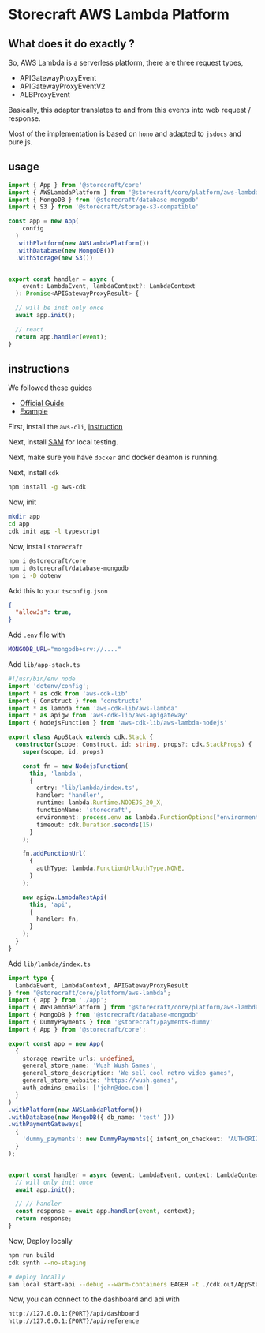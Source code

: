 # **Storecraft** AWS Lambda Platform

## What does it do exactly ?

So, AWS Lambda is a serverless 
platform, there are three request types,
- APIGatewayProxyEvent 
- APIGatewayProxyEventV2 
- ALBProxyEvent

Basically, this adapter translates to and from this events into web request / response.

Most of the implementation is based on `hono` and adapted to `jsdocs` and pure js.


## usage

```ts
import { App } from '@storecraft/core'
import { AWSLambdaPlatform } from '@storecraft/core/platform/aws-lambda';
import { MongoDB } from '@storecraft/database-mongodb'
import { S3 } from '@storecraft/storage-s3-compatible'

const app = new App(
    config
  )
  .withPlatform(new AWSLambdaPlatform())
  .withDatabase(new MongoDB())
  .withStorage(new S3())


export const handler = async (
    event: LambdaEvent, lambdaContext?: LambdaContext
  ): Promise<APIGatewayProxyResult> {

  // will be init only once
  await app.init();

  // react
  return app.handler(event);
}

```

## instructions

We followed these guides
- [Official Guide](https://docs.aws.amazon.com/cdk/v2/guide/hello_world.html#hello_world_prerequisites)
- [Example](https://docs.aws.amazon.com/serverless-application-model/latest/developerguide/serverless-cdk-getting-started.html)

First, install the `aws-cli`, [instruction](https://docs.aws.amazon.com/cli/latest/userguide/getting-started-install.html)

Next, install [SAM](https://docs.aws.amazon.com/serverless-application-model/latest/developerguide/install-sam-cli.html) for local testing.

Next, make sure you have `docker` and docker deamon is running.

Next, install `cdk`

```zsh
npm install -g aws-cdk
```

Now, init

```zsh
mkdir app
cd app
cdk init app -l typescript
```

Now, install `storecraft`
```zsh
npm i @storecraft/core
npm i @storecraft/database-mongodb
npm i -D dotenv
```

Add this to your `tsconfig.json`
```json
{
  "allowJs": true,
}
```

Add `.env` file with
```zsh
MONGODB_URL="mongodb+srv://...."
```

Add `lib/app-stack.ts`

```ts
#!/usr/bin/env node
import 'dotenv/config';
import * as cdk from 'aws-cdk-lib'
import { Construct } from 'constructs'
import * as lambda from 'aws-cdk-lib/aws-lambda'
import * as apigw from 'aws-cdk-lib/aws-apigateway'
import { NodejsFunction } from 'aws-cdk-lib/aws-lambda-nodejs'

export class AppStack extends cdk.Stack {
  constructor(scope: Construct, id: string, props?: cdk.StackProps) {
    super(scope, id, props)

    const fn = new NodejsFunction(
      this, 'lambda', 
      {
        entry: 'lib/lambda/index.ts',
        handler: 'handler',
        runtime: lambda.Runtime.NODEJS_20_X,
        functionName: 'storecraft',
        environment: process.env as lambda.FunctionOptions["environment"],
        timeout: cdk.Duration.seconds(15)
      }
    );

    fn.addFunctionUrl(
      {
        authType: lambda.FunctionUrlAuthType.NONE,
      }
    );

    new apigw.LambdaRestApi(
      this, 'api', 
      {
        handler: fn,
      }
    );
  }
}

```

Add `lib/lambda/index.ts`

```ts
import type { 
  LambdaEvent, LambdaContext, APIGatewayProxyResult 
} from "@storecraft/core/platform/aws-lambda";
import { app } from './app';
import { AWSLambdaPlatform } from '@storecraft/core/platform/aws-lambda'
import { MongoDB } from '@storecraft/database-mongodb'
import { DummyPayments } from '@storecraft/payments-dummy'
import { App } from '@storecraft/core';

export const app = new App(
  {
    storage_rewrite_urls: undefined,
    general_store_name: 'Wush Wush Games',
    general_store_description: 'We sell cool retro video games',
    general_store_website: 'https://wush.games',
    auth_admins_emails: ['john@doe.com']
  }
)
.withPlatform(new AWSLambdaPlatform())
.withDatabase(new MongoDB({ db_name: 'test' }))
.withPaymentGateways(
  {
    'dummy_payments': new DummyPayments({ intent_on_checkout: 'AUTHORIZE' }),
  }
);


export const handler = async (event: LambdaEvent, context: LambdaContext): Promise<APIGatewayProxyResult> => {
  // will only init once
  await app.init();

  // // handler
  const response = await app.handler(event, context);
  return response;
}
```

Now, Deploy locally

```zsh
npm run build
cdk synth --no-staging

# deploy locally
sam local start-api --debug --warm-containers EAGER -t ./cdk.out/AppStack.template.json
```

Now, you can connect to the dashboard and api with
```zsh
http://127.0.0.1:{PORT}/api/dashboard
http://127.0.0.1:{PORT}/api/reference
```
